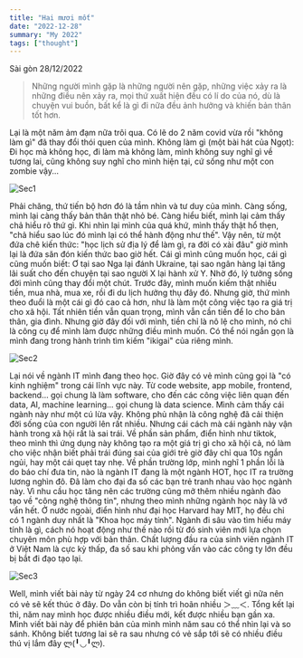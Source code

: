 ```yaml
---
title: "Hai mươi mốt"
date: "2022-12-28"
summary: "My 2022"
tags: ["thought"]
---
```


Sài gòn 28/12/2022

> Những người mình gặp là những người nên gặp, những việc xảy ra là những điều nên xảy ra, mọi thứ xuất hiện đều có lí do của nó, dù là chuyện vui buồn, bất kể là gì đi nữa đều ảnh hưởng và khiến bản thân tốt hơn.

Lại là một năm ảm đạm nữa trôi qua. Có lẽ do 2 năm covid vừa rồi "không làm gì" đã thay đổi thói quen của mình. Không làm gì (một bài hát của Ngọt): Đi học mà không học, đi làm mà không làm, mình không suy nghĩ gì về tương lai, cũng không suy nghĩ cho mình hiện tại, cứ sống như một con zombie vậy...

![Sec1](/static/images/2022/photo-1536086845112-89de23aa4772.webp)

Phải chăng, thứ tiến bộ hơn đó là tầm nhìn và tư duy của mình. Càng sống, mình lại càng thấy bản thân thật nhỏ bé. Càng hiểu biết, mình lại cảm thấy chả hiểu rõ thứ gì. Khi nhìn lại mình của quá khứ, mình thấy thật hổ thẹn, "chả hiểu sao lúc đó mình lại có thể hành động như thế". Vậy nên, từ một đứa chê kiến thức: "học lịch sử địa lý để làm gì, ra đời có xài đâu" giờ mình lại là đứa săn đón kiến thức bao giờ hết. Cái gì mình cũng muốn học, cái gì cũng muốn biết: Ơ tại sao Nga lại đánh Ukraine, tại sao ngân hàng lại tăng lãi suất cho đến chuyện tại sao người X lại hành xử Y. Nhờ đó, lý tưởng sống đời mình cũng thay đổi một chút. Trước đây, mình muốn kiếm thật nhiều tiền, mua nhà, mua xe, rồi đi du lịch hưởng thụ đây đó. Nhưng giờ, thứ mình theo đuổi là một cái gì đó cao cả hơn, như là làm một công việc tạo ra giá trị cho xã hội. Tất nhiên tiền vẫn quan trọng, mình vẫn cần tiền để lo cho bản thân, gia đình. Nhưng giờ đây đối với mình, tiền chỉ là nô lệ cho mình, nó chỉ là công cụ để mình làm được những điều mình muốn. Có thể nói ngắn gọn là mình đang trong hành trình tìm kiếm "ikigai" của riêng mình.

![Sec2](/static/images/2022/11.png)

Lại nói về ngành IT mình đang theo học. Giờ đây có vẻ mình cũng gọi là "có kinh nghiệm" trong cái lĩnh vực này. Từ code website, app mobile, frontend, backend... gọi chung là làm software, cho đến các công việc liên quan đến data, AI, machine learning... gọi chung là data science. Mình cảm thấy cái ngành này như một cú lừa vậy. Không phủ nhận là công nghệ đã cải thiện đời sống của con người lên rất nhiều. Nhưng cái cách mà cái ngành này vận hành trong xã hội rất là sai trái. Về phần sản phẩm, điển hình như tiktok, theo mình thì ứng dụng này không tạo ra một giá trị gì cho xã hội cả, nó làm cho việc nhận biết phải trái đúng sai của giới trẻ giờ đây chỉ qua 10s ngắn ngủi, hay một cái quẹt tay nhẹ. Về phần trường lớp, mình nghĩ 1 phần lỗi là do báo chí đưa tin, nào là ngành IT đang là một ngành HOT, học IT ra trường lương nghìn đô. Đã làm cho đại đa số các bạn trẻ tranh nhau vào học ngành này. Vì nhu cầu học tăng nên các trường cũng mở thêm nhiều ngành đào tạo về "công nghệ thông tin", nhưng theo mình những ngành học này là vớ vẩn hết. Ở nước ngoài, điển hình như đại học Harvard hay MIT, họ đều chỉ có 1 ngành duy nhất là "Khoa học máy tính". Ngành đi sâu vào tìm hiểu máy tính là gì, cách nó hoạt động như thế nào rồi từ đó sinh viên mới lựa chọn chuyên môn phù hợp với bản thân. Chất lượng đầu ra của sinh viên ngành IT ở Việt Nam là cực kỳ thấp, đa số sau khi phỏng vấn vào các công ty lớn đều bị bắt đi đạo tạo lại.

![Sec3](/static/images/2022/12.png)

Well, mình viết bài này từ ngày 24 cơ nhưng do không biết viết gì nữa nên có vẻ sẽ kết thúc ở đây. Do vẫn còn bị tính trì hoãn nhiều ＞﹏＜. Tổng kết lại thì, năm nay mình học được nhiều điều mới, kết được nhiều bạn gần xa. Mình viết bài này để phiên bản của mình mình năm sau có thể nhìn lại và so sánh.
Không biết tương lai sẽ ra sau nhưng có vẻ sắp tới sẽ có nhiều điều thú vị lắm đây ლ(╹◡╹ლ).
